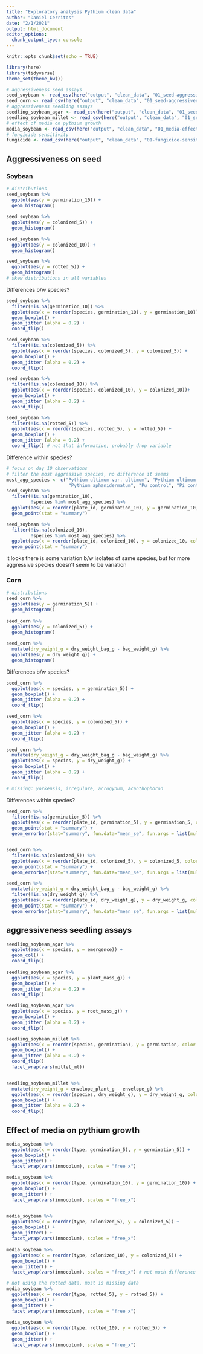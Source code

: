 ```yaml
---
title: "Exploratory analysis Pythium clean data"
author: "Daniel Cerritos"
date: "2/1/2021"
output: html_document
editor_options: 
  chunk_output_type: console
---
```


```r
knitr::opts_chunk$set(echo = TRUE)
```

```r
library(here)
library(tidyverse)
theme_set(theme_bw())
```

```r
# aggressiveness seed assays
seed_soybean <- read_csv(here("output", "clean_data", "01_seed-aggressiveness-soybean_clean-data.csv"))
seed_corn <- read_csv(here("output", "clean_data", "01_seed-aggressiveness-corn_clean-data.csv"))
# aggressiveness seedling assays
seedling_soybean_agar <- read_csv(here("output", "clean_data", "01_seedling-aggressiveness-soybean-agar_clean-data.csv"))
seedling_soybean_millet <- read_csv(here("output", "clean_data", "01_seedling-aggressiveness-soybean-millet_clean-data.csv"))
# effect of media on pythium growth 
media_soybean <- read_csv(here("output", "clean_data", "01_media-effect-pythium-aggressiveness.csv"))
# fungicide sensitivity
fungicide <- read_csv(here("output", "clean_data", "01-fungicide-sensitivty_clean-data.csv"))

```


## Aggressiveness on seed

### Soybean

```r
# distributions
seed_soybean %>% 
  ggplot(aes(y = germination_10)) +
  geom_histogram()
  
seed_soybean %>% 
  ggplot(aes(y = colonized_5)) +
  geom_histogram()
  
seed_soybean %>% 
  ggplot(aes(y = colonized_10)) +
  geom_histogram() 

seed_soybean %>% 
  ggplot(aes(y = rotted_5)) +
  geom_histogram() 
# skew distributions in all variables
```

Differences b/w species?

```r
seed_soybean %>% 
  filter(!is.na(germination_10)) %>% 
  ggplot(aes(x = reorder(species, germination_10), y = germination_10)) +
  geom_boxplot() + 
  geom_jitter (alpha = 0.2) +
  coord_flip()

seed_soybean %>% 
  filter(!is.na(colonized_5)) %>% 
  ggplot(aes(x = reorder(species, colonized_5), y = colonized_5)) +
  geom_boxplot() + 
  geom_jitter (alpha = 0.2) +
  coord_flip()

seed_soybean %>% 
  filter(!is.na(colonized_10)) %>% 
  ggplot(aes(x = reorder(species, colonized_10), y = colonized_10))+
  geom_boxplot() + 
  geom_jitter (alpha = 0.2) +
  coord_flip()

seed_soybean %>% 
  filter(!is.na(rotted_5)) %>% 
  ggplot(aes(x = reorder(species, rotted_5), y = rotted_5)) +
  geom_boxplot() + 
  geom_jitter (alpha = 0.2) +
  coord_flip() # not that informative, probably drop variable
```

Difference within species?

```r
# focus on day 10 observations
# filter the most aggressive species, no difference it seems
most_agg_species <- c("Pythium ultimum var. ultimum", "Pythium ultimum var. sporangiiferum", 
                       "Pythium aphanidermatum", "Pu control", "Pi control", "Pythium irregulare")
seed_soybean %>% 
  filter(!is.na(germination_10), 
         !species %in% most_agg_species) %>% 
  ggplot(aes(x = reorder(plate_id, germination_10), y = germination_10, color = species)) +
  geom_point(stat = "summary") 

seed_soybean %>% 
  filter(!is.na(colonized_10), 
         !species %in% most_agg_species) %>% 
  ggplot(aes(x = reorder(plate_id, colonized_10), y = colonized_10, color = species)) +
  geom_point(stat = "summary") 
```

it looks there is some variation b/w isolates of same species, but for more aggressive species doesn't seem to be variation

### Corn 

```r
# distributions
seed_corn %>% 
  ggplot(aes(y = germination_5)) +
  geom_histogram()
  
seed_corn %>% 
  ggplot(aes(y = colonized_5)) +
  geom_histogram()
  
seed_corn %>% 
  mutate(dry_weight_g = dry_weight_bag_g - bag_weight_g) %>% 
  ggplot(aes(y = dry_weight_g)) +
  geom_histogram()

```

Differences b/w species?

```r
seed_corn %>%
  ggplot(aes(x = species, y = germination_5)) +
  geom_boxplot() + 
  geom_jitter (alpha = 0.2) +
  coord_flip()

seed_corn %>% 
  ggplot(aes(x = species, y = colonized_5)) +
  geom_boxplot() + 
  geom_jitter (alpha = 0.2) +
  coord_flip()

seed_corn %>% 
  mutate(dry_weight_g = dry_weight_bag_g - bag_weight_g) %>%   
  ggplot(aes(x = species, y = dry_weight_g)) +
  geom_boxplot() + 
  geom_jitter (alpha = 0.2) +
  coord_flip()

# missing: yorkensis, irregulare, acrogynum, acanthophoron
```

Differences within species?

```r
seed_corn %>% 
  filter(!is.na(germination_5)) %>% 
  ggplot(aes(x = reorder(plate_id, germination_5), y = germination_5, color = species)) +
  geom_point(stat = "summary") +
  geom_errorbar(stat="summary", fun.data="mean_se", fun.args = list(mult = 1.96), width = 0.2)


seed_corn %>% 
  filter(!is.na(colonized_5)) %>% 
  ggplot(aes(x = reorder(plate_id, colonized_5), y = colonized_5, color = species)) +
  geom_point(stat = "summary") +
  geom_errorbar(stat="summary", fun.data="mean_se", fun.args = list(mult = 1.96), width = 0.2)

seed_corn %>% 
  mutate(dry_weight_g = dry_weight_bag_g - bag_weight_g) %>% 
  filter(!is.na(dry_weight_g)) %>% 
  ggplot(aes(x = reorder(plate_id, dry_weight_g), y = dry_weight_g, color = species)) +
  geom_point(stat = "summary") +
  geom_errorbar(stat="summary", fun.data="mean_se", fun.args = list(mult = 1.96), width = 0.2)
```

## aggressiveness seedling assays

```r
seedling_soybean_agar %>% 
  ggplot(aes(x = species, y = emergence)) +
  geom_col() +
  coord_flip() 
  
seedling_soybean_agar %>%
  ggplot(aes(x = species, y = plant_mass_g)) +
  geom_boxplot() + 
  geom_jitter (alpha = 0.2) +
  coord_flip()

seedling_soybean_agar %>%
  ggplot(aes(x = species, y = root_mass_g)) +
  geom_boxplot() + 
  geom_jitter (alpha = 0.2) +
  coord_flip()
```

```r
seedling_soybean_millet %>%
  ggplot(aes(x = reorder(species, germination), y = germination, color = factor(millet_ml))) +
  geom_boxplot() + 
  geom_jitter (alpha = 0.2) +
  coord_flip() 
  facet_wrap(vars(millet_ml))


seedling_soybean_millet %>%
  mutate(dry_weight_g = envelope_plant_g - envelope_g) %>% 
  ggplot(aes(x = reorder(species, dry_weight_g), y = dry_weight_g, color = factor(millet_ml))) +
  geom_boxplot() + 
  geom_jitter (alpha = 0.2) +
  coord_flip() 

```

## Effect of media on pythium growth 


```r
media_soybean %>% 
  ggplot(aes(x = reorder(type, germination_5), y = germination_5)) +
  geom_boxplot() +
  geom_jitter() +
  facet_wrap(vars(innocolum), scales = "free_x")

media_soybean %>% 
  ggplot(aes(x = reorder(type, germination_10), y = germination_10)) +
  geom_boxplot() +
  geom_jitter() +
  facet_wrap(vars(innocolum), scales = "free_x")


media_soybean %>% 
  ggplot(aes(x = reorder(type, colonized_5), y = colonized_5)) +
  geom_boxplot() +
  geom_jitter() +
  facet_wrap(vars(innocolum), scales = "free_x")
  
media_soybean %>% 
  ggplot(aes(x = reorder(type, colonized_10), y = colonized_5)) +
  geom_boxplot() +
  geom_jitter() +
  facet_wrap(vars(innocolum), scales = "free_x") # not much difference from day 5

# not using the rotted data, most is missing data
media_soybean %>% 
  ggplot(aes(x = reorder(type, rotted_5), y = rotted_5)) +
  geom_boxplot() +
  geom_jitter() +
  facet_wrap(vars(innocolum), scales = "free_x")
  
media_soybean %>% 
  ggplot(aes(x = reorder(type, rotted_10), y = rotted_5)) +
  geom_boxplot() +
  geom_jitter() +
  facet_wrap(vars(innocolum), scales = "free_x") 
```

